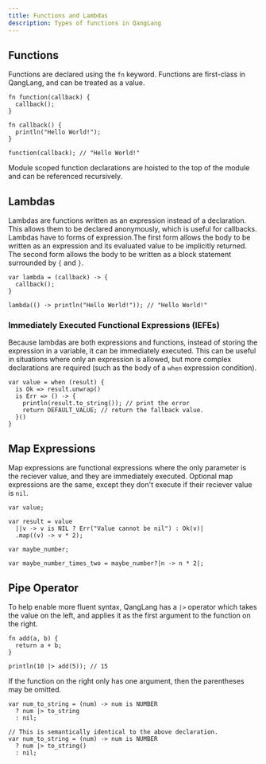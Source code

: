 ---
title: Functions and Lambdas
description: Types of functions in QangLang
---


## Functions

Functions are declared using the `fn` keyword. Functions are first-class in QangLang, and can be treated as a value.

```ql
fn function(callback) {
  callback();
}

fn callback() {
  println("Hello World!");
}

function(callback); // "Hello World!"
```

<Aside>
  Module scoped function declarations are hoisted to the top of the module and
  can be referenced recursively.
</Aside>

## Lambdas

Lambdas are functions written as an expression instead of a declaration. This allows them to be declared anonymously, which is useful for callbacks. Lambdas have to forms of expression.The first form allows the body to be written as an expression and its evaluated value to be implicitly returned. The second form allows the body to be written as a block statement surrounded by `{` and `}`.

```ql
var lambda = (callback) -> {
  callback();
}

lambda(() -> println("Hello World!")); // "Hello World!"
```

### Immediately Executed Functional Expressions (IEFEs)

Because lambdas are both expressions and functions, instead of storing the expression in a variable, it can be immediately executed. This can be useful in situations where only an expression is allowed, but more complex declarations are required (such as the body of a `when` expression condition).

```ql
var value = when (result) {
  is Ok => result.unwrap()
  is Err => () -> {
    println(result.to_string()); // print the error
    return DEFAULT_VALUE; // return the fallback value.
  }()
}
```

## Map Expressions

Map expressions are functional expressions where the only parameter is the reciever value, and they are immediately executed. Optional map expressions are the same, except they don't execute if their reciever value is `nil`.

```ql
var value;

var result = value
  ||v -> v is NIL ? Err("Value cannot be nil") : Ok(v)|
  .map((v) -> v * 2);

var maybe_number;

var maybe_number_times_two = maybe_number?|n -> n * 2|;
```

## Pipe Operator

To help enable more fluent syntax, QangLang has a `|>` operator which takes the value on the left, and applies it as the first argument to the function on the right.

```ql
fn add(a, b) {
  return a + b;
}

println(10 |> add(5)); // 15

```

If the function on the right only has one argument, then the parentheses may be omitted.

```ql
var num_to_string = (num) -> num is NUMBER
  ? num |> to_string
  : nil;

// This is semantically identical to the above declaration.
var num_to_string = (num) -> num is NUMBER
  ? num |> to_string()
  : nil;
```
